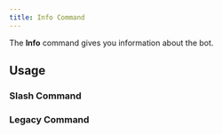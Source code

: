 ```yaml
---
title: Info Command
---
```



The **Info** command gives you information about the bot.

## Usage

### Slash Command

<InfoCommand
    isSlashCommand={true}
    verified={false}
/>

### Legacy Command

<InfoCommand
    isSlashCommand={false}
    verified={false}
/>


